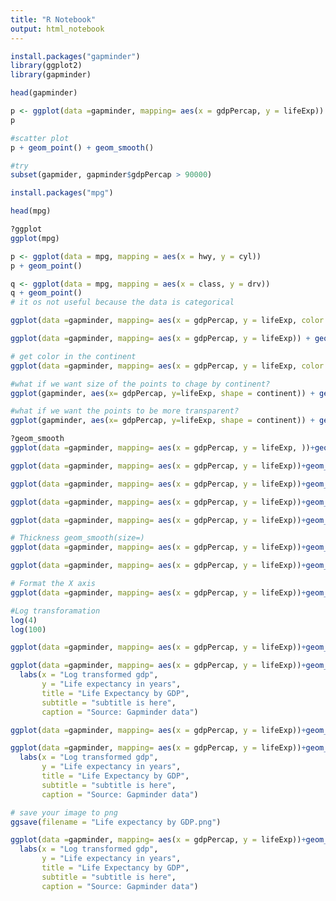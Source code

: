 ```yaml
---
title: "R Notebook"
output: html_notebook
---
```


```r
install.packages("gapminder")
library(ggplot2)
library(gapminder)
```
```r
head(gapminder)
```
```r
p <- ggplot(data =gapminder, mapping= aes(x = gdpPercap, y = lifeExp))
p
```
```r
#scatter plot
p + geom_point() + geom_smooth()
```
```r
#try
subset(gapmider, gapminder$gdpPercap > 90000)
```
```r
install.packages("mpg")
```
```r
head(mpg)
```
```r
?ggplot
ggplot(mpg)
```
```r
p <- ggplot(data = mpg, mapping = aes(x = hwy, y = cyl))
p + geom_point()
```
```r
q <- ggplot(data = mpg, mapping = aes(x = class, y = drv))
q + geom_point()
# it os not useful because the data is categorical
```

```r
ggplot(data =gapminder, mapping= aes(x = gdpPercap, y = lifeExp, color = "blue")) + geom_point()

```
```r
ggplot(data =gapminder, mapping= aes(x = gdpPercap, y = lifeExp)) + geom_point(color = "blue") + geom_smooth(color="red")
```
```r
# get color in the continent
ggplot(data =gapminder, mapping= aes(x = gdpPercap, y = lifeExp, color = continent)) + geom_point()
```
```r
#what if we want size of the points to chage by continent?
ggplot(gapminder, aes(x= gdpPercap, y=lifeExp, shape = continent)) + geom_point()

```
```r
#what if we want the points to be more transparent?
ggplot(gapminder, aes(x= gdpPercap, y=lifeExp, shape = continent)) + geom_point(alpha=0.1)

```
```r
?geom_smooth
ggplot(data =gapminder, mapping= aes(x = gdpPercap, y = lifeExp, ))+geom_point(aes(color=continent))+geom_smooth()
```
```r
ggplot(data =gapminder, mapping= aes(x = gdpPercap, y = lifeExp))+geom_point(color="purple")+geom_smooth()

```
```r
ggplot(data =gapminder, mapping= aes(x = gdpPercap, y = lifeExp))+geom_point()+geom_smooth(color="purple")
```
```r
ggplot(data =gapminder, mapping= aes(x = gdpPercap, y = lifeExp))+geom_point()+geom_smooth(color="purple", se = FALSE)
```
```r
ggplot(data =gapminder, mapping= aes(x = gdpPercap, y = lifeExp))+geom_smooth(color="purple") + geom_point()

```
```r
# Thickness geom_smooth(size=)
ggplot(data =gapminder, mapping= aes(x = gdpPercap, y = lifeExp))+geom_point()+geom_smooth(color="purple", size = 2)

```
```r
ggplot(data =gapminder, mapping= aes(x = gdpPercap, y = lifeExp))+geom_point()+geom_smooth(color="purple", size = 1, se = FALSE, method = "lm")
```
```r
# Format the X axis
ggplot(data =gapminder, mapping= aes(x = gdpPercap, y = lifeExp))+geom_point()+geom_smooth(color="purple", size = 1, se = FALSE, method = "lm") + scale_x_continuous(labels = scales::comma)
```
```r
#Log transforamation
log(4)
log(100)
```
```r
ggplot(data =gapminder, mapping= aes(x = gdpPercap, y = lifeExp))+geom_point()+geom_smooth(color="purple", size = 1, se = FALSE, method = "lm") + scale_x_log10(labels = scales::dollar)
```
```r
ggplot(data =gapminder, mapping= aes(x = gdpPercap, y = lifeExp))+geom_point()+geom_smooth(color="purple", size = 1, se = FALSE, method = "lm") + scale_x_log10(labels = scales::dollar) + 
  labs(x = "Log transformed gdp",
       y = "Life expectancy in years", 
       title = "Life Expectancy by GDP",
       subtitle = "subtitle is here",
       caption = "Source: Gapminder data")
```
```r
ggplot(data =gapminder, mapping= aes(x = gdpPercap, y = lifeExp))+geom_point(aes(color = pop), color = "red")+geom_smooth(color="yellow", size = 1, se = FALSE, method = "lm") + scale_x_log10(labels = scales::dollar)
```
```r
ggplot(data =gapminder, mapping= aes(x = gdpPercap, y = lifeExp))+geom_point()+geom_smooth(color="purple", size = 1, se = FALSE, method = "lm") + scale_x_log10(labels = scales::dollar) + 
  labs(x = "Log transformed gdp",
       y = "Life expectancy in years", 
       title = "Life Expectancy by GDP",
       subtitle = "subtitle is here",
       caption = "Source: Gapminder data")
```

```r
# save your image to png
ggsave(filename = "Life expectancy by GDP.png")

ggplot(data =gapminder, mapping= aes(x = gdpPercap, y = lifeExp))+geom_point()+geom_smooth(color="purple", size = 1, se = FALSE, method = "lm") + scale_x_log10(labels = scales::dollar) + 
  labs(x = "Log transformed gdp",
       y = "Life expectancy in years", 
       title = "Life Expectancy by GDP",
       subtitle = "subtitle is here",
       caption = "Source: Gapminder data")
```



